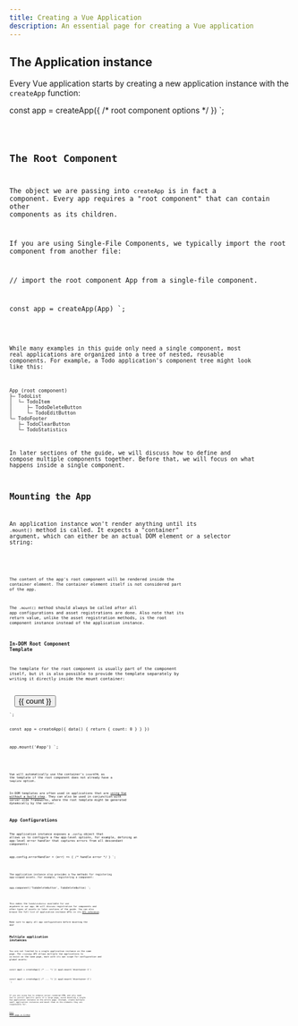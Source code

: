 ```yaml
---
title: Creating a Vue Application
description: An essential page for creating a Vue application
---
```



## The Application instance

Every Vue application starts by creating a new application instance with the `createApp` function:


const app = createApp({
  /* root component options */
})
`;

<Code code={createApp} lang="js" />

## The Root Component

The object we are passing into `createApp` is in fact a component. 
Every app requires a "root component" that can contain other components as its children.

If you are using Single-File Components, we typically import the root component from another file:

// import the root component App from a single-file component.

const app = createApp(App)
`;

<Code code={rootComponent} lang="js" />

While many examples in this guide only need a single component, most real applications are organized into a tree of nested, reusable components. For example, a Todo application's component tree might look like this:

```
App (root component)
├─ TodoList
│  └─ TodoItem
│     ├─ TodoDeleteButton
│     └─ TodoEditButton
└─ TodoFooter
   ├─ TodoClearButton
   └─ TodoStatistics

```

In later sections of the guide, we will discuss how to define and compose multiple components together. Before that, we will focus on what happens inside a single component.

## Mounting the App

An application instance won't render anything until its `.mount()` method is called. It expects a "container" argument, which can either be an actual DOM element or a selector string:


<Code code={html} lang="html" />
<Code code={js} lang="js" />

The content of the app's root component will be rendered inside the container element. The container element itself is not considered part of the app.

The `.mount()` method should always be called after all app configurations and asset registrations are done. Also note that its return value, unlike the asset registration methods, is the root component instance instead of the application instance.

### In-DOM Root Component Template

The template for the root component is usually part of the component itself, but it is also possible to provide the template separately by writing it directly inside the mount container:

<div id="app">
  <button @click="count++">{{ count }}</button>
</div>
`;

const app = createApp({
  data() {
    return {
      count: 0
    }
  }
})

app.mount('#app')
`;

<Code code={html2} lang="html" />
<Code code={js2} lang="js" />

Vue will automatically use the container's `innerHTML` as the template if the root component does not already have a `template` option.

In-DOM templates are often used in applications that are [using Vue without a build step](https://vuejs.org/guide/quick-start#using-vue-from-cdn). They can also be used in conjunction with server-side frameworks, where the root template might be generated dynamically by the server.

## App Configurations
The application instance exposes a `.config` object that allows us to configure a few app-level options, for example, defining an app-level error handler that captures errors from all descendant components:

app.config.errorHandler = (err) => {
  /* handle error */
}
`;

<Code code={js3} lang="js" />

The application instance also provides a few methods for registering app-scoped assets. For example, registering a component:


app.component('TodoDeleteButton', TodoDeleteButton)
`;

<Code code={js4} lang="js" />

This makes the `TodoDeleteButton` available for use anywhere in our app. We will discuss registration for components and other types of assets in later sections of the guide. You can also browse the full list of application instance APIs in its [API reference](https://vuejs.org/api/application).

Make sure to apply all app configurations before mounting the app!

## Multiple application instances

You are not limited to a single application instance on the same page. The `createApp` API allows multiple Vue applications to co-exist on the same page, each with its own scope for configuration and global assets:

const app1 = createApp({
  /* ... */
})
app1.mount('#container-1')

const app2 = createApp({
  /* ... */
})
app2.mount('#container-2')
`;

<Code code={js5} lang="js" />

If you are using Vue to enhance server-rendered HTML and only need Vue to control specific parts of a large page, avoid mounting a single Vue application instance on the entire page. Instead, create multiple small application instances and mount them on the elements they are responsible for.

[Edit this page on GitHub](https://github.com/vuejs/docs/edit/main/src/guide/essentials/application.md)